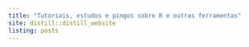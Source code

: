 ```yaml
---
title: "Tutoriais, estudos e pingos sobre R e outras ferramentas"
site: distill::distill_website
listing: posts
---
```

